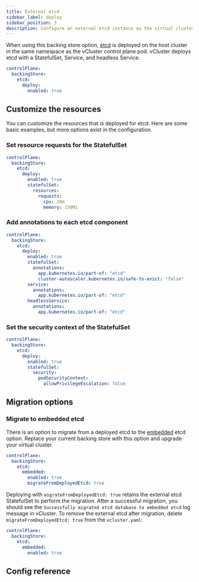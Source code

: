 ```yaml
---
title: External etcd
sidebar_label: deploy
sidebar_position: 3
description: Configure an external etcd instance as the virtual cluster's backing store.
---
```





When using this backing store option, [etcd](https://etcd.io/) is deployed on the host cluster in the same namespace as the vCluster control plane pod. vCluster deploys etcd with a StatefulSet, Service, and headless Service.

```yaml
controlPlane:
  backingStore:
    etcd:
      deploy:
        enabled: true
```

## Customize the resources

You can customize the resources that is deployed for etcd. Here are some basic examples, but more options exist in the configuration.

### Set resource requests for the StatefulSet

```yaml
controlPlane:
  backingStore:
    etcd:
      deploy:
        enabled: true
        statefulSet:
          resources:
            requests:
              cpu: 20m
              memory: 150Mi
```

### Add annotations to each etcd component

```yaml
controlPlane:
  backingStore:
    etcd:
      deploy:
        enabled: true
        statefulSet:
          annotations:
            app.kubernetes.io/part-of: "etcd"
            cluster-autoscaler.kubernetes.io/safe-to-evict: "false"
        service:
          annotations:
            app.kubernetes.io/part-of: "etcd"
        headlessService:
          annotations:
            app.kubernetes.io/part-of: "etcd"
```

### Set the security context of the StatefulSet

```yaml
controlPlane:
  backingStore:
    etcd:
      deploy:
        enabled: true
        statefulSet:
          security:
            podSecurityContext:
              allowPrivilegeEscalation: false
```

## Migration options

### Migrate to embedded etcd

<ProAdmonition />

There is an option to migrate from a deployed etcd to the [embedded](/vcluster/next/configure/vcluster-yaml/control-plane/components/backing-store/etcd/embedded) etcd option. Replace your current backing store with this option and upgrade your virtual cluster.

```yaml title="vcluster.yaml"
controlPlane:
  backingStore:
    etcd:
      embedded:
        enabled: true
        migrateFromDeployedEtcd: true
```

Deploying with `migrateFromDeployedEtcd: true` retains the external etcd StatefulSet to perform the migration.  After a successful migration, you should see the `Successfully migrated etcd database to embedded etcd` log message in vCluster.
To remove the external etcd after migration, delete `migrateFromDeployedEtcd: true` from the `vcluster.yaml`:

```yaml title="vcluster.yaml after etcd migration"
controlPlane:
  backingStore:
    etcd:
      embedded:
        enabled: true
```

## Config reference

<ConfigReference/>

